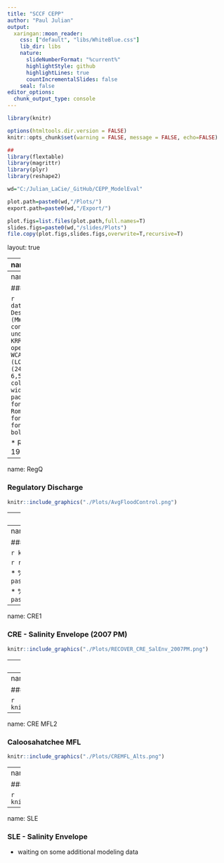 ```yaml
---
title: "SCCF CEPP"
author: "Paul Julian"
output:
  xaringan::moon_reader:
    css: ["default", "libs/WhiteBlue.css"]
    lib_dir: libs
    nature:
      slideNumberFormat: "%current%" 
      highlightStyle: github
      highlightLines: true
      countIncrementalSlides: false
    seal: false
editor_options: 
  chunk_output_type: console
---
```


```r
library(knitr)

options(htmltools.dir.version = FALSE)
knitr::opts_chunk$set(warning = FALSE, message = FALSE, echo=FALSE)

##
library(flextable)
library(magrittr)
library(plyr)
library(reshape2)

wd="C:/Julian_LaCie/_GitHub/CEPP_ModelEval"

plot.path=paste0(wd,"/Plots/")
export.path=paste0(wd,"/Export/")

plot.figs=list.files(plot.path,full.names=T)
slides.figs=paste0(wd,"/slides/Plots")
file.copy(plot.figs,slides.figs,overwrite=T,recursive=T)
```

layout: true

<div class="my-footer">
<span>  </span>
</div>

---
name: title
class: left, middle

### CEPP PACR Evaluation

.pull-left[


*Sanibel-Captiva Conservation Foundation*

*Conservancy of Southwest Florida*

**DRAFT** - `r paste(format(as.Date("2022-06-02"),"%B %d, %Y"))#  ,"<br>(Updated:", format(as.Date(Sys.Date()),"%B %d, %Y"),")")`

]
<!-- this ends up being the title slide since seal = FALSE-->

.pull-right[
```r
knitr::include_graphics('./Plots/SCCF Logo knockout_c.png')
```

```r
knitr::include_graphics('./Plots/ConSWFL.jpeg')
```

]


```r
# devtools::install_github("gadenbuie/xaringanExtra")
# xaringanExtra::use_webcam()
xaringanExtra::use_tile_view()
# xaringanExtra::use_scribble()
```
.footnote[
Paul Julian PhD<br>[`r fontawesome::fa("fas fa-envelope")`](mailto: pjulian@sccf.org) .small[pjulian@sccf.org]

.small[Use cursor keys for navigation, press .red["O"] for a slide .red[O]verview]

```r
bsplus::bs_button(
    label = "Download PDF Version",
    button_type = "primary",
    button_size = "small") %>%
    htmltools::a(
      href = "https://sccf-tech.github.io/CEPP_ModelEval/slides/SCCF_CEPP_Eval.pdf"
      )
```
]

---
name: alternatives

### General Description


```r

data.frame(Alternative=c("ECB","FWO","C240"),
           Description=c(
             "Modified Water Deliveries (MWD) complete; CERP projects in construction, not operational; WCA3/ENP Ops under ERTP; LORS08 ",
             "MWD, C111 South Dade, KRR, RS, TT next steps; CERP projects operational IRL-S, PSRP, C43, C111, CEPP; WCA3/ENP Ops under ERTP w/CEPP; LORS08 w/CEPP (LORS08++)",
             "FWO + EAA Reservoir and STA (240,000 ac-ft above-ground reservoir & 6,500-acre STA)"
           ))%>%
  flextable()%>%
  colformat_char(na_str="---")%>%
  width(width=c(1,5))%>%
  padding(padding=0.1,part="all")%>%
  font(fontname="Times New Roman",part="all")%>%
  fontsize(size=10,part="body")%>%
  fontsize(size=12,part="header")%>%
  bold(part="header")
```

* RSMBN modeling Period of Simulation - Jan 1, 1965 to Dec 31, 2005

---
name: RegQ

### Regulatory Discharge

```r

knitr::include_graphics("./Plots/AvgFloodControl.png")
```

---
name: RegQ

### Regulatory Discharge

```r
# data.frame(Region = c("EAA", "Caloosahatchee", "St. Lucie", "Lake Worth Lagoon"), 
#     ECB = c(59.9295089890822, 420.325606910356, 198.29611055752, 
#     93.2378830826227), FWO = c(298.216499721173, 257.658008765432, 
#     126.394573648115, 17.9086406435603), C240 = c(501.839181203249, 
#     172.331744079033, 103.745277120777, 8.64457665315613), PerDiff_FWO = c(68.2801527321458, 
#     -33.1160925659712, -17.9195165374691, -51.7295766596076), 
#     PerDiff_ECB = c(737.382434243994, -59.0004174749727, -47.681637915594, 
#     -90.7284717677516))
regq.dat.CY.mean=read.csv(paste0(export.path,"/LOK_regQ.csv"))
regq.dat.CY.mean=regq.dat.CY.mean[match(c("WCAs","Cal","StL","LWLagoon"),regq.dat.CY.mean$Region),]
  
regq.dat.CY.mean%>%
  flextable()%>%
  colformat_double(j=2:6,digits=0)%>%
  compose(j="Region",i=~Region=="WCAs",value=as_paragraph('EAA'))%>%
  compose(j="Region",i=~Region=="Cal",value=as_paragraph('Caloosahatchee'))%>%
  compose(j="Region",i=~Region=="StL",value=as_paragraph('St. Lucie'))%>%
  compose(j="Region",i=~Region=="LWLagoon",value=as_paragraph('Lake Worth Lagoon'))%>%
  set_header_labels("PerDiff_FWO"="FWO vs C240",
                    "PerDiff_ECB"="ECB vs C240")%>%
  add_header("ECB"="Avg Annual total discharge (kAc-Ft Yr\u207B\u00B9)",
             "FWO"="Avg Annual total discharge (kAc-Ft Yr\u207B\u00B9)",
             "C240"="Avg Annual total discharge (kAc-Ft Yr\u207B\u00B9)",
             "PerDiff_FWO"="Percent Difference",
             "PerDiff_ECB"="Percent Difference")%>%
  merge_h(part="header")%>%align(align="center",part="header")%>%
  width(width=c(1.5,0.75,0.75,0.75,1.2,1.2))%>%
  padding(padding=1.5,part="all")%>%
  vline(j=c(1,4))%>%
  align(j=2:6,part="all",align="center")%>%
  font(fontname="Times New Roman",part="all")%>%
  fontsize(size=12,part="all")%>%
  fontsize(size=13,part="header")%>%
  set_caption(caption="Mean annual flood control releases from Lake Okeechobe for the 41-year period of simulation with percent difference relative to FWO and ECB.")#%>%print("docx")


```


---
name: WCAs

### Everglades Discharge

```r

knitr::include_graphics("./Plots/DischargeWCAs.png")
```

```r
regq.dat.CY.mean2=read.csv(paste0(export.path,"EAA_totalQ_WCAs.csv"))
```

* % Difference FWO vs C240: `r paste0(round(subset(regq.dat.CY.mean2,type=="total")$PerDiff_FWO,1),"%")`

* % Difference ECB vs C240: `r paste0(round(subset(regq.dat.CY.mean2,type=="total")$PerDiff_ECB,1),"%")`


---
name: CRE1

### CRE - Salinity Envelope (2007 PM)

```r

knitr::include_graphics("./Plots/RECOVER_CRE_SalEnv_2007PM.png")
```

---
name: CRE2

### CRE - Salinity Envelope (2020 PM)

```r

knitr::include_graphics("./Plots/RECOVER_CRE_SalEnv_.png")
```

---
name: CRE MFL1

### Caloosahatchee MFL

```r

knitr::include_graphics("./Plots/CRE_MFL_Alt_C240.png")
```

---
name: CRE MFL2

### Caloosahatchee MFL

```r

knitr::include_graphics("./Plots/CREMFL_Alts.png")
```


---
name: CRE Q

### Caloosahatchee Discharge 

```r

knitr::include_graphics("./Plots/S79Q_zones.png")
```

---
name: SLE

### SLE - Salinity Envelope

* waiting on some additional modeling data

